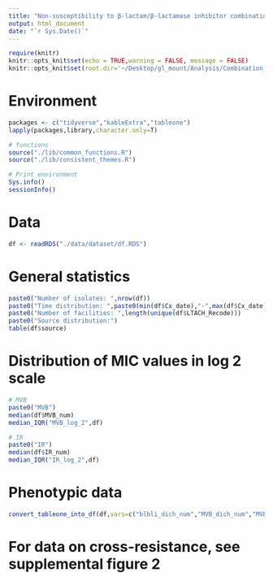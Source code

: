 ```yaml
---
title: "Non-susceptibility to β-lactam/β-lactamase inhibitor combinations was detected before their clinical deployment"
output: html_document
date: "`r Sys.Date()`"
---
```


```r
require(knitr)
knitr::opts_knit$set(echo = TRUE,warning = FALSE, message = FALSE)  
knitr::opts_knit$set(root.dir='~/Desktop/gl_mount/Analysis/Combination_resistance/pre-intro-blbli-resistance-ms/') 
```

# Environment
```r
packages <- c("tidyverse","kableExtra","tableone")
lapply(packages,library,character.only=T)

# functions
source("./lib/common_functions.R")  
source("./lib/consistent_themes.R")  

# Print environment
Sys.info()
sessionInfo()
``` 

# Data
```r
df <- readRDS("./data/dataset/df.RDS")
```

# General statistics
```r
paste0("Number of isolates: ",nrow(df))
paste0("Time distribution: ",paste0(min(df$Cx_date),"-",max(df$Cx_date)))
paste0("Number of facilities: ",length(unique(df$LTACH_Recode)))
paste0("Source distribution:")
table(df$source)
```

# Distribution of MIC values in log 2 scale
```r
# MVB
paste0("MVB")
median(df$MVB_num)
median_IQR("MVB_log_2",df) 

# IR
paste0("IR")
median(df$IR_num)
median_IQR("IR_log_2",df)
```

# Phenotypic data
```r
convert_tableone_into_df(df,vars=c("blbli_dich_num","MVB_dich_num","MVB_cat","IR_dich_num","IR_cat"),factorVars = c("blbli_dich_num","MVB_dich_num","MVB_cat","IR_dich_num","IR_cat")) %>% favorite_kable
```

# For data on cross-resistance, see supplemental figure 2